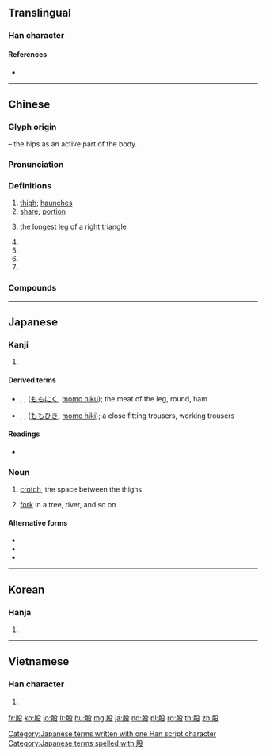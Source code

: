 {{character info/new}}
{{also|脵}}
==Translingual==

===Han character===
{{Han char|rn=130|rad=肉|as=04|sn=8|four=77247|canj=BHNE|ids=⿰[[肉|⺼]][[殳]]}}

====References====
* {{Han ref|kx=0974.170|dkj=29284|dj=1426.070|hdz=32051.070|uh=80A1|ud=32929|bh=AAD1|bd=43729}}

----

==Chinese==
{{zh-forms}}

===Glyph origin===
{{Han etym}}
{{Han compound|肉|t1=body|殳|t2=action|ls=ic}} – the hips as an active part of the body.

===Pronunciation===
{{zh-pron
|m=gǔ
|c=gu2
|mc=y
|oc=y
|ma=Zh-gu.ogg
|cat=n,cls
}}

===Definitions===
{{zh-hanzi}}

# [[thigh]]; [[haunch]]es
# [[share]]; [[portion]]
# {{lb|zh|mathematics}} the longest [[leg]] of a [[right triangle]]
#: {{zh-x|勾股定理|Pythagoras' theorem}}
# {{zh-classifier|strength, forces}}
# {{zh-classifier|smells or scent}}
# {{zh-classifier|groups of people}}
# {{zh-classifier|shares in a company}}

===Compounds===
{{zh-der|二股絃|股癬|屁股|一屁股|一股|一股勁兒|一股腦兒|乾股|二頭股肌|五股|光屁股|入股|八股|八股文|八股文章|刺股|刺股懸梁|剪子股|割股|募股|勾股形|叉股子話|合股|商股|報屁股|墊股|大股東|夾屁股|如在股掌|子推割股|官股|小型股|屁股沉|屁股眼|平均股價|引錐刺股|心膂股肱|懸梁刺股|懸頭刺股|成長股|打屁股|扭股兒糖|投機股|拆股|招股|控股公司|握股公司|擦屁股|擰成一股|普通股|東京股市|汗洽股慄|沉屁股|火燒屁股|炒股票|特別股|狗顛屁股|猴子屁股|現金股利|績優股|翻股|老八股|股份|股份公司|股價|股價指數|股兒|股利|股匪|股友社|股員|股子|股市|股息|股息股利|股慄|股戰|股掌|股掌之上|股本|股東|股東大會|股東權益|股栗|股權|股票|股票價值|股票分割|股票市場|股票股利|股肱|股肱之力|股肱耳目|股金|股長|股關節|股關節炎|股骨|腹股溝|菸屁股|蘇秦刺股|認股|資產股|跟屁股|退股|釵股|錐股|離股兒|零股交易}}

----

==Japanese==

===Kanji===
{{ja-kanji|grade=|rs=肉04}}

# {{defn|lang=ja|sort=肉04}}

====Derived terms====
* {{l|ja|もも肉}}, {{l|ja|股肉}}, {{l|ja|腿肉}} ([[ももにく]], [[momo niku]]); the meat of the leg, round, ham
* {{l|ja|股引}}, {{l|ja|股引き}}, {{l|ja|もも引き}} ([[ももひき]], [[momo hiki]]); a close fitting trousers, working trousers

====Readings====
* {{ja-readings|goon=[[く]] (ku)|kanon=[[こ]] (ko)|kun=[[また]] (mata), [[もも]] (momo)|nanori=}}

===Noun===
{{ja-noun|また}}
# {{lb|ja|anatomy|sort=また}} [[crotch]], the space between the thighs
# [[fork]] in a tree, river, and so on

====Alternative forms====
* {{l|ja|胯}}
* {{l|ja|叉}}
* {{l|ja|俣}}

[[Category:Japanese terms written with one Han script character]]
[[Category:Japanese terms spelled with 股]]

----

==Korean==

===Hanja===
{{ko-hanja|hangeul=고|eumhun=|rv=go|mr=ko|y=ko}}

# {{defn|lang=ko|sort=肉04}}

----

==Vietnamese==

===Han character===
{{vi-hantu|[[cổ]], [[cỗ]]|rs=肉04}}

# {{defn|lang=vi|sort=肉04}}

[[fr:股]]
[[ko:股]]
[[lo:股]]
[[lt:股]]
[[hu:股]]
[[mg:股]]
[[ja:股]]
[[no:股]]
[[pl:股]]
[[ro:股]]
[[th:股]]
[[zh:股]]